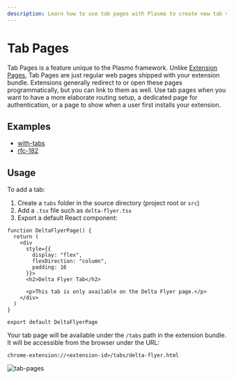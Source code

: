 ```yaml
---
description: Learn how to use tab pages with Plasmo to create new tab views in your browser extension.
---
```


# Tab Pages

Tab Pages is a feature unique to the Plasmo framework. Unlike [Extension Pages](/framework/ext-pages), Tab Pages are just regular web pages shipped with your extension bundle. Extensions generally redirect to or open these pages programmatically, but you can link to them as well. Use tab pages when you want to have a more elaborate routing setup, a dedicated page for authentication, or a page to show when a user first installs your extension.

## Examples

- [with-tabs](https://github.com/PlasmoHQ/examples/tree/main/with-tabs)
- [rfc-182](https://github.com/PlasmoHQ/plasmo-test/tree/main/rfc/rfc-182-tabs)

## Usage

To add a tab:

1. Create a `tabs` folder in the source directory (project root or `src`)
2. Add a `.tsx` file such as `delta-flyer.tsx`
3. Export a default React component:

```tsx filename="tabs/delta-flyer.tsx"
function DeltaFlyerPage() {
  return (
    <div
      style={{
        display: "flex",
        flexDirection: "column",
        padding: 16
      }}>
      <h2>Delta Flyer Tab</h2>

      <p>This tab is only available on the Delta Flyer page.</p>
    </div>
  )
}

export default DeltaFlyerPage
```

Your tab page will be available under the `/tabs` path in the extension bundle. It will be accessible from the browser under the URL:

```
chrome-extension://<extension-id>/tabs/delta-flyer.html
```

![tab-pages](@screenshots/new-tab-example.png)
